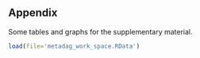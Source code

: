 ## Appendix

Some tables and graphs for the supplementary material.




```r
load(file='metadag_work_space.RData')
```

